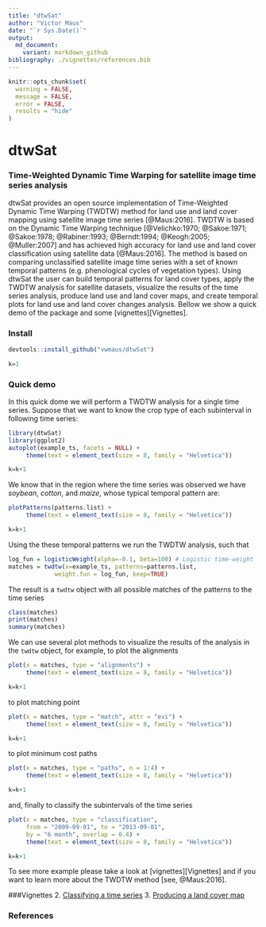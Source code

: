 ```yaml
---
title: "dtwSat"
author: "Victor Maus"
date: "`r Sys.Date()`"
output:
  md_document:
    variant: markdown_github
bibliography: ./vignettes/references.bib
---
```


```r
knitr::opts_chunk$set(
  warning = FALSE,
  message = FALSE,
  error = FALSE,
  results = "hide"
)
```


<!--
# Otput to render md file for github webpage 
output_format = rmarkdown::md_document(variant = "markdown_github", preserve_yaml = TRUE)
# Render vignettes
rmarkdown::render(input="./vignettes/twdtw.Rmd",        output_format=output_format)
rmarkdown::render(input="./vignettes/dtwSat_usage.Rmd", output_format=output_format)
rmarkdown::render(input="./vignettes/lucc.Rmd",         output_format=output_format)
-->


dtwSat
=====

### Time-Weighted Dynamic Time Warping for satellite image time series analysis
dtwSat provides an open source implementation of Time-Weighted Dynamic Time Warping (TWDTW) method for land use and land cover mapping using satellite image time series [@Maus:2016]. TWDTW is based on the Dynamic Time Warping technique [@Velichko:1970; @Sakoe:1971; @Sakoe:1978; @Rabiner:1993; @Berndt:1994; @Keogh:2005; @Muller:2007] and has achieved high accuracy for land use and land cover classification using satellite data [@Maus:2016]. The method is based on comparing unclassified satellite image time series with a set of known temporal patterns (e.g. phenological cycles of vegetation types). Using dtwSat the user can build temporal patterns for land cover types, apply the TWDTW analysis for satellite datasets, visualize the results of the time series analysis, produce land use and land cover maps, and create temporal plots for land use and land cover changes analysis. Bellow we show a quick demo of the package and some [vignettes][Vignettes].

### Install
```r
devtools::install_github("vwmaus/dtwSat")
```


```r
k=1
```
### Quick demo
In this quick dome we will perform a TWDTW analysis for a single time series. Suppose that we want to know the crop type of each subinterval in following time series:
```r
library(dtwSat)
library(ggplot2)
autoplot(example_ts, facets = NULL) + 
     theme(text = element_text(size = 8, family = "Helvetica"))
```
```r
k=k+1
```

We know that in the region where the time series was observed we have *soybean*, *cotton*, and *maize*, whose typical temporal pattern are:
```r
plotPatterns(patterns.list) + 
     theme(text = element_text(size = 8, family = "Helvetica"))
```
```r
k=k+1
```

Using the these temporal patterns we run the TWDTW analysis, such that 
```r
log_fun = logisticWeight(alpha=-0.1, beta=100) # Logistic time-weight
matches = twdtw(x=example_ts, patterns=patterns.list,
             weight.fun = log_fun, keep=TRUE) 
```

The result is a `twdtw` object with all possible matches of the patterns to the time series 
```r
class(matches)
print(matches)
summary(matches)
```

We can use several plot methods to visualize the results of the analysis in the `twdtw` object, for example, to plot the alignments 
```r
plot(x = matches, type = "alignments") + 
     theme(text = element_text(size = 8, family = "Helvetica"))
```
```r
k=k+1
```
to plot matching point 
```r
plot(x = matches, type = "match", attr = "evi") + 
     theme(text = element_text(size = 8, family = "Helvetica"))
```
```r
k=k+1
```
to plot minimum cost paths 
```r
plot(x = matches, type = "paths", n = 1:4) + 
     theme(text = element_text(size = 8, family = "Helvetica"))
```
```r
k=k+1
```
and, finally to classify the subintervals of the time series 
```r
plot(x = matches, type = "classification",
     from = "2009-09-01", to = "2013-09-01", 
     by = "6 month", overlap = 0.4) + 
     theme(text = element_text(size = 8, family = "Helvetica"))
```
```r
k=k+1
```

To see more example please take a look at [vignettes][Vignettes] and if you want to learn more about the TWDTW method [see, @Maus:2016].


###Vignettes
<!--1. [Timw-Weighted Dynamic Time Warping method](./vignettes/twdtw.md)-->
2. [Classifying a time series](./vignettes/dtwSat_usage.md)
3. [Producing a land cover map](./vignettes/lucc.md)


### References

